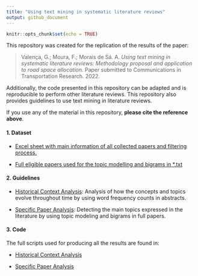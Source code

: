 ```yaml
---
title: "Using text mining in systematic literature reviews"
output: github_document
---
```


```r
knitr::opts_chunk$set(echo = TRUE)
```

This repository was created for the replication of the results of the paper: 

> Valença, G.; Moura, F.; Morais de Sá. A. _Using text mining in systematic literature reviews: 
Methodology proposal and application to road space allocation._ Paper submitted to Communications in Transportation Research. 2022.   

Additionally, the code presented in this repository can be adapted and is reproducible to perform other literature reviews. This repository also provides guidelines to use text mining in literature reviews.   

If you use any of the material in this repository, **please cite the reference above**. 

#### 1. Dataset

* [Excel sheet with main information of all collected papers and filtering process.](/Data/table_systematic_review.xlsx)

* [Full eligible papers used for the topic modelling and bigrams in *.txt](/Data/Full_papers/)  


#### 2. Guidelines 

* [Historical Context Analysis](Historical_Context_Abs_TM.md): Analysis of how the concepts and topics evolve throughout time by using word frequency counts in abstracts. 

* [Specific Paper Analysis](LDA_Bigrams_Full_Papers.md): Detecting the main topics expressed in the literature by using topic modeling and bigrams in full papers.

#### 3. Code

The full scripts used for producing all the results are found in:

* [Historical Context Analysis](/Scripts/Script_Historical_Analysis.R)

* [Specific Paper Analysis](/Scripts/Script_Specific_Analysis.R)

